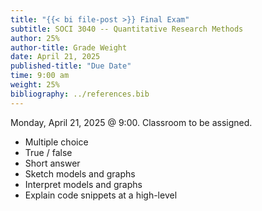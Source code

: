 ```yaml
---
title: "{{< bi file-post >}} Final Exam"
subtitle: SOCI 3040 -- Quantitative Research Methods
author: 25%
author-title: Grade Weight
date: April 21, 2025
published-title: "Due Date"
time: 9:00 am
weight: 25%
bibliography: ../references.bib
---
```


Monday, April 21, 2025 @ 9:00. Classroom to be assigned.

- Multiple choice
- True / false
- Short answer
- Sketch models and graphs
- Interpret models and graphs
- Explain code snippets at a high-level
